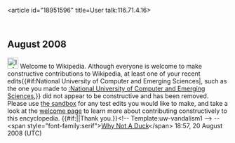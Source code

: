 <article id="18951596" title=User talk:116.71.4.16>
	<talkpage id="18951596" title="User talk:116.71.4.16">
== August 2008 ==
[[Image:Information.svg|25px]]  Welcome to Wikipedia. Although everyone is welcome to make constructive contributions to Wikipedia, at least one of your recent edits{{#if:National University of Computer and Emerging Sciences|, such as the one you made to [[:National University of Computer and Emerging Sciences]],}} did not appear to be constructive and has been removed. Please use [[Wikipedia:Sandbox|the sandbox]] for any test edits you would like to make, and take a look at the [[Wikipedia:Welcoming committee/Welcome to Wikipedia|welcome page]] to learn more about contributing constructively to this encyclopedia. {{#if:|{{{2}}}|Thank you.}}&lt;!-- Template:uw-vandalism1 --&gt; -- &lt;span style=&quot;font-family:serif&quot;&gt;[[User:Why Not A Duck|Why Not A Duck]]&lt;/span&gt; 18:57, 20 August 2008 (UTC)
	</talkpage>
</article>